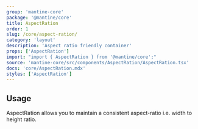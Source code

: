 ```yaml
---
group: 'mantine-core'
package: '@mantine/core'
title: AspectRation
order: 1
slug: /core/aspect-ration/
category: 'layout'
description: 'Aspect ratio friendly container'
props: ['AspectRation']
import: "import { AspectRation } from '@mantine/core';"
source: 'mantine-core/src/components/AspectRation/AspectRation.tsx'
docs: 'core/AspectRation.mdx'
styles: ['AspectRation']
---
```



## Usage 

AspectRation allows you to maintain a consistent aspect-ratio i.e. width to height ratio.

<Demo data={AspectRationDemos.usage} />